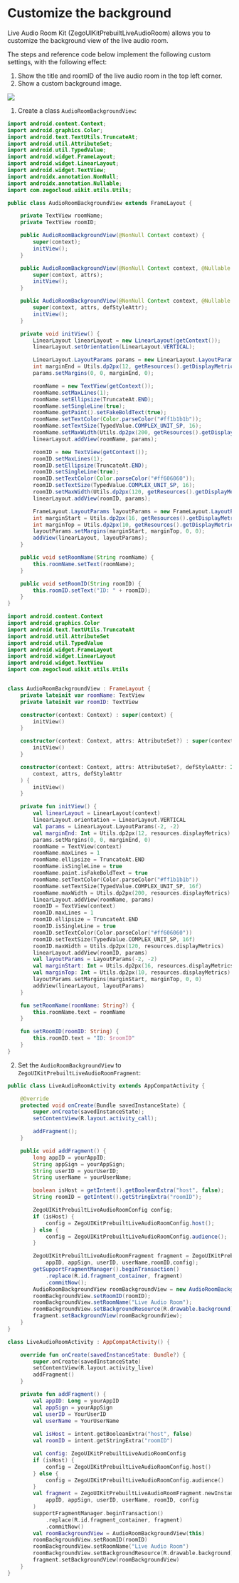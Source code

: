 # Customize the background

Live Audio Room Kit (ZegoUIKitPrebuiltLiveAudioRoom) allows you to customize the background view of the live audio room.

The steps and reference code below implement the following custom settings, with the following effect:

1. Show the title and roomID of the live audio room in the top left corner.
2. Show a custom background image.

<div style={{width:"30%"}}>
    <Frame width="auto" height="auto" caption="">
        <img src="https://storage.zego.im/sdk-doc/Pics/ZegoUIKit/Flutter/audio_room/background.jpeg" />
    </Frame>
</div>

1. Create a class `AudioRoomBackgroundView`:

<CodeGroup>

```java Java
import android.content.Context;
import android.graphics.Color;
import android.text.TextUtils.TruncateAt;
import android.util.AttributeSet;
import android.util.TypedValue;
import android.widget.FrameLayout;
import android.widget.LinearLayout;
import android.widget.TextView;
import androidx.annotation.NonNull;
import androidx.annotation.Nullable;
import com.zegocloud.uikit.utils.Utils;

public class AudioRoomBackgroundView extends FrameLayout {

    private TextView roomName;
    private TextView roomID;

    public AudioRoomBackgroundView(@NonNull Context context) {
        super(context);
        initView();
    }

    public AudioRoomBackgroundView(@NonNull Context context, @Nullable AttributeSet attrs) {
        super(context, attrs);
        initView();
    }

    public AudioRoomBackgroundView(@NonNull Context context, @Nullable AttributeSet attrs, int defStyleAttr) {
        super(context, attrs, defStyleAttr);
        initView();
    }

    private void initView() {
        LinearLayout linearLayout = new LinearLayout(getContext());
        linearLayout.setOrientation(LinearLayout.VERTICAL);

        LinearLayout.LayoutParams params = new LinearLayout.LayoutParams(-2, -2);
        int marginEnd = Utils.dp2px(12, getResources().getDisplayMetrics());
        params.setMargins(0, 0, marginEnd, 0);

        roomName = new TextView(getContext());
        roomName.setMaxLines(1);
        roomName.setEllipsize(TruncateAt.END);
        roomName.setSingleLine(true);
        roomName.getPaint().setFakeBoldText(true);
        roomName.setTextColor(Color.parseColor("#ff1b1b1b"));
        roomName.setTextSize(TypedValue.COMPLEX_UNIT_SP, 16);
        roomName.setMaxWidth(Utils.dp2px(200, getResources().getDisplayMetrics()));
        linearLayout.addView(roomName, params);

        roomID = new TextView(getContext());
        roomID.setMaxLines(1);
        roomID.setEllipsize(TruncateAt.END);
        roomID.setSingleLine(true);
        roomID.setTextColor(Color.parseColor("#ff606060"));
        roomID.setTextSize(TypedValue.COMPLEX_UNIT_SP, 16);
        roomID.setMaxWidth(Utils.dp2px(120, getResources().getDisplayMetrics()));
        linearLayout.addView(roomID, params);

        FrameLayout.LayoutParams layoutParams = new FrameLayout.LayoutParams(-2, -2);
        int marginStart = Utils.dp2px(16, getResources().getDisplayMetrics());
        int marginTop = Utils.dp2px(10, getResources().getDisplayMetrics());
        layoutParams.setMargins(marginStart, marginTop, 0, 0);
        addView(linearLayout, layoutParams);
    }

    public void setRoomName(String roomName) {
        this.roomName.setText(roomName);
    }

    public void setRoomID(String roomID) {
        this.roomID.setText("ID: " + roomID);
    }
}
```

```kotlin Kotlin
import android.content.Context
import android.graphics.Color
import android.text.TextUtils.TruncateAt
import android.util.AttributeSet
import android.util.TypedValue
import android.widget.FrameLayout
import android.widget.LinearLayout
import android.widget.TextView
import com.zegocloud.uikit.utils.Utils


class AudioRoomBackgroundView : FrameLayout {
    private lateinit var roomName: TextView
    private lateinit var roomID: TextView

    constructor(context: Context) : super(context) {
        initView()
    }

    constructor(context: Context, attrs: AttributeSet?) : super(context, attrs) {
        initView()
    }

    constructor(context: Context, attrs: AttributeSet?, defStyleAttr: Int) : super(
        context, attrs, defStyleAttr
    ) {
        initView()
    }

    private fun initView() {
        val linearLayout = LinearLayout(context)
        linearLayout.orientation = LinearLayout.VERTICAL
        val params = LinearLayout.LayoutParams(-2, -2)
        val marginEnd: Int = Utils.dp2px(12, resources.displayMetrics)
        params.setMargins(0, 0, marginEnd, 0)
        roomName = TextView(context)
        roomName.maxLines = 1
        roomName.ellipsize = TruncateAt.END
        roomName.isSingleLine = true
        roomName.paint.isFakeBoldText = true
        roomName.setTextColor(Color.parseColor("#ff1b1b1b"))
        roomName.setTextSize(TypedValue.COMPLEX_UNIT_SP, 16f)
        roomName.maxWidth = Utils.dp2px(200, resources.displayMetrics)
        linearLayout.addView(roomName, params)
        roomID = TextView(context)
        roomID.maxLines = 1
        roomID.ellipsize = TruncateAt.END
        roomID.isSingleLine = true
        roomID.setTextColor(Color.parseColor("#ff606060"))
        roomID.setTextSize(TypedValue.COMPLEX_UNIT_SP, 16f)
        roomID.maxWidth = Utils.dp2px(120, resources.displayMetrics)
        linearLayout.addView(roomID, params)
        val layoutParams = LayoutParams(-2, -2)
        val marginStart: Int = Utils.dp2px(16, resources.displayMetrics)
        val marginTop: Int = Utils.dp2px(10, resources.displayMetrics)
        layoutParams.setMargins(marginStart, marginTop, 0, 0)
        addView(linearLayout, layoutParams)
    }

    fun setRoomName(roomName: String?) {
        this.roomName.text = roomName
    }

    fun setRoomID(roomID: String) {
        this.roomID.text = "ID: $roomID"
    }
}
```

</CodeGroup>

2. Set the `AudioRoomBackgroundView` to `ZegoUIKitPrebuiltLiveAudioRoomFragment`:

<CodeGroup>

```java Java
public class LiveAudioRoomActivity extends AppCompatActivity {

    @Override
    protected void onCreate(Bundle savedInstanceState) {
        super.onCreate(savedInstanceState);
        setContentView(R.layout.activity_call);

        addFragment();
    }

    public void addFragment() {
        long appID = yourAppID;
        String appSign = yourAppSign;
        String userID = yourUserID;
        String userName = yourUserName;

        boolean isHost = getIntent().getBooleanExtra("host", false);
        String roomID = getIntent().getStringExtra("roomID");

        ZegoUIKitPrebuiltLiveAudioRoomConfig config;
        if (isHost) {
            config = ZegoUIKitPrebuiltLiveAudioRoomConfig.host();
        } else {
            config = ZegoUIKitPrebuiltLiveAudioRoomConfig.audience();
        }

        ZegoUIKitPrebuiltLiveAudioRoomFragment fragment = ZegoUIKitPrebuiltLiveAudioRoomFragment.newInstance(
            appID, appSign, userID, userName,roomID,config);
        getSupportFragmentManager().beginTransaction()
            .replace(R.id.fragment_container, fragment)
            .commitNow();
        AudioRoomBackgroundView roomBackgroundView = new AudioRoomBackgroundView(this);
        roomBackgroundView.setRoomID(roomID);
        roomBackgroundView.setRoomName("Live Audio Room");
        roomBackgroundView.setBackgroundResource(R.drawable.background);
        fragment.setBackgroundView(roomBackgroundView);
    }
}
```

```kotlin Kotlin
class LiveAudioRoomActivity : AppCompatActivity() {

    override fun onCreate(savedInstanceState: Bundle?) {
        super.onCreate(savedInstanceState)
        setContentView(R.layout.activity_live)
        addFragment()
    }

    private fun addFragment() {
        val appID: Long = yourAppID
        val appSign = yourAppSign
        val userID = YourUserID
        val userName = YourUserName
        
        val isHost = intent.getBooleanExtra("host", false)
        val roomID = intent.getStringExtra("roomID")

        val config: ZegoUIKitPrebuiltLiveAudioRoomConfig
        if (isHost) {
            config = ZegoUIKitPrebuiltLiveAudioRoomConfig.host()
        } else {
            config = ZegoUIKitPrebuiltLiveAudioRoomConfig.audience()
        }
        val fragment = ZegoUIKitPrebuiltLiveAudioRoomFragment.newInstance(
            appID, appSign, userID, userName, roomID, config
        )
        supportFragmentManager.beginTransaction()
            .replace(R.id.fragment_container, fragment)
            .commitNow()
        val roomBackgroundView = AudioRoomBackgroundView(this)
        roomBackgroundView.setRoomID(roomID)
        roomBackgroundView.setRoomName("Live Audio Room")
        roomBackgroundView.setBackgroundResource(R.drawable.background)
        fragment.setBackgroundView(roomBackgroundView)
    }
}
```

</CodeGroup>

